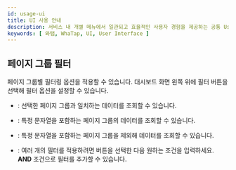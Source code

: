 ```yaml
---
id: usage-ui
title: UI 사용 안내
description: 서비스 내 개별 메뉴에서 일관되고 효율적인 사용자 경험을 제공하는 공통 User Interface(UI) 요소의 사용 방법을 안내합니다.
keywords: [ 와탭, WhaTap, UI, User Interface ]
---
```



<ShortDesc />


<Timeselector />

## 페이지 그룹 필터

페이지 그룹별 필터링 옵션을 적용할 수 있습니다. 대시보드 화면 왼쪽 위에 <Cmdname sid="page_group" className="uitext" /> 필터 버튼을 선택해 필터 옵션을 설정할 수 있습니다. 

* <Cmdname sid="equal" className="uitext" />: 선택한 페이지 그룹과 일치하는 데이터를 조회할 수 있습니다.

  <ImgLang img='browser-dashboard-filter.png' desc='Page group filter' />

- <Cmdname sid="contain" className="uitext" />: 특정 문자열을 포함하는 페이지 그룹의 데이터를 조회할 수 있습니다.

  <ImgLang img='browser-dashboard-filter-include.png' desc='Page group filter' />

- <Cmdname sid="exclude" className="uitext" />: 특정 문자열을 포함하는 페이지 그룹을 제외해 데이터를 조회할 수 있습니다.

  <ImgLang img='browser-dashboard-filter-exclude.png' desc='Page group filter' />

- <Cmdname sid="add_filter" className="uitext" />: 여러 개의 필터를 적용하려면 <Cmdname sid="add_filter" className="uitext" /> 버튼을 선택한 다음 원하는 조건을 입력하세요. **AND** 조건으로 필터를 추가할 수 있습니다.

  <ImgLang img='browser-dashboard-filter-and.png' desc='Page group filter' />